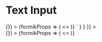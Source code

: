 
<Meta title="Input Text" component={InputText} />

# Text Input

<Canvas>
  <Story
    name="Input Text"
    parameters={{
      docs: {
        source: {
          code: dedent`
            <Form
              initialValues={{
                sampleInput1: '',
                sampleInput2: '',
                sampleInput3: ''
              }}
              onSubmit={() => {}}
            >
              {formikProps => (
                <>
                  <InputText name="sampleInput1" label="Text Input" formikProps={formikProps} />
                  <InputText name="sampleInput2" label="Text Input" value="Example" formikProps={formikProps} />
                  <InputText name="sampleInput3" label="Password Input" type="password" formikProps={formikProps} />
                </>
              )}
            </Form>`
        }
      }
    }}
  >
    <div className="input-text-story">
      <Form
        initialValues={{
          sampleInput1: '',
          sampleInput2: '',
          sampleInput3: ''
        }}
        onSubmit={() => {}}
      >
        {formikProps => (
          <>
            <InputText name="sampleInput1" label="Text Input" formikProps={formikProps} />
            <InputText name="sampleInput2" label="Text Input" value="Example" formikProps={formikProps} />
            <InputText name="sampleInput3" label="Password Input" type="password" formikProps={formikProps} />
          </>
        )}
      </Form>
    </div>
  </Story>
  <ArgsTable of={InputText} />
</Canvas>
